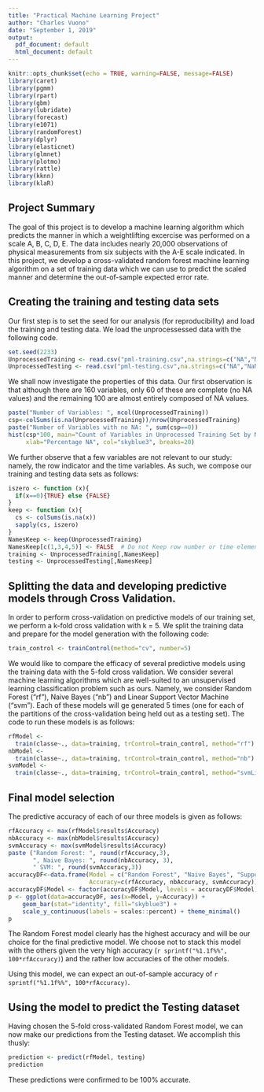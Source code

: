 ---
title: "Practical Machine Learning Project"
author: "Charles Vuono"
date: "September 1, 2019"
output:
  pdf_document: default
  html_document: default
---

```{r setup, include=FALSE}
knitr::opts_chunk$set(echo = TRUE, warning=FALSE, message=FALSE)
library(caret)
library(pgmm)
library(rpart)
library(gbm)
library(lubridate)
library(forecast)
library(e1071)
library(randomForest)
library(dplyr)
library(elasticnet)
library(glmnet)
library(plotmo)
library(rattle)
library(kknn)
library(klaR)
```

## Project Summary

The goal of this project is to develop a machine learning algorithm which predicts the manner in which a weightlifting excercise was performed on a scale A, B, C, D, E. The data includes nearly 20,000 observations of physical measurements from six subjects with the A-E scale indicated. In this project, we develop a cross-validated random forest machine learning algorithm on a set of training data which we can use to predict the scaled manner and determine the out-of-sample expected error rate. 

## Creating the training and testing data sets

Our first step is to set the seed for our analysis (for reproducibility) and load the training and testing data. We load the unprocessessed data with the following code. 

```{r loadunprocessed}
set.seed(2233)
UnprocessedTraining <- read.csv("pml-training.csv",na.strings=c("NA","NaN", " ",""))
UnprocessedTesting <- read.csv("pml-testing.csv",na.strings=c("NA","NaN", " ",""))
```

We shall now investigate the properties of this data. Our first observation is that although there are 160 variables, only 60 of these are complete (no NA values) and the remaining 100 are almost entirely composed of NA values.

```{r edaunprocessed}
paste("Number of Variables: ", ncol(UnprocessedTraining))
csp<-colSums(is.na(UnprocessedTraining))/nrow(UnprocessedTraining)
paste("Number of Variables with no NA: ", sum(csp==0))
hist(csp*100, main="Count of Variables in Unprocessed Training Set by NA percentage", 
     xlab="Percentage NA", col="skyblue3", breaks=20)
```

We further observe that a few variables are not relevant to our study: namely, the row indicator and the time variables. As such, we compose our training and testing data sets as follows:

```{r createdatasets}
iszero <- function (x){
  if(x==0){TRUE} else {FALSE}
}
keep <- function (x){
  cs <- colSums(is.na(x))
  sapply(cs, iszero)
}
NamesKeep <- keep(UnprocessedTraining)
NamesKeep[c(1,3,4,5)] <- FALSE  # Do not Keep row number or time elements
training <- UnprocessedTraining[,NamesKeep]
testing <- UnprocessedTesting[,NamesKeep]
```

## Splitting the data and developing predictive models through Cross Validation.
In order to perform cross-validation on predictive models of our training set, we perform a k-fold cross validation with k = 5. We split the training data and prepare for the model generation with the following code:

```{r splitdata}
train_control <- trainControl(method="cv", number=5)
```

We would like to compare the efficacy of several predictive models using the training data with the 5-fold cross validation. We consider several machine learning algorithms which are well-suited to an unsupervised learning classification problem such as ours. Namely, we consider Random Forest ("rf"), Naive Bayes ("nb") and Linear Support Vector Machine ("svm"). Each of these models will ge generated 5 times (one for each of the partitions of the cross-validation being held out as a testing set). The code to run these models is as follows:

```{r createmodels, results="hide"}
rfModel <- 
  train(classe~., data=training, trControl=train_control, method="rf")
nbModel <- 
  train(classe~., data=training, trControl=train_control, method="nb")
svmModel <- 
  train(classe~., data=training, trControl=train_control, method="svmLinear")
```


## Final model selection

The predictive accuracy of each of our three models is given as follows:
```{r accuracy}
rfAccuracy <- max(rfModel$results$Accuracy)
nbAccuracy <- max(nbModel$results$Accuracy)
svmAccuracy <- max(svmModel$results$Accuracy)
paste ("Random Forest: ", round(rfAccuracy,3), 
       ", Naive Bayes: ", round(nbAccuracy, 3),
       " SVM: ", round(svmAccuracy,3))
accuracyDF<-data.frame(Model = c("Random Forest", "Naive Bayes", "Support Vector Machine"), 
                       Accuracy=c(rfAccuracy, nbAccuracy, svmAccuracy))
accuracyDF$Model <- factor(accuracyDF$Model, levels = accuracyDF$Model)
p <- ggplot(data=accuracyDF, aes(x=Model, y=Accuracy)) + 
    geom_bar(stat="identity", fill="skyblue3") + 
    scale_y_continuous(labels = scales::percent) + theme_minimal()
p
```

The Random Forest model clearly has the highest accuracy and will be our choice for the final predictive model. We choose not to stack this model with the others given the very high accuracy (`r sprintf("%1.1f%%", 100*rfAccuracy)`) and the rather low accuracies of the other models.

Using this model, we can expect an out-of-sample accuracy of `r sprintf("%1.1f%%", 100*rfAccuracy)`.  

## Using the model to predict the Testing dataset

Having chosen the 5-fold cross-validated Random Forest model, we can now make our predictions from the Testing dataset. We accomplish this thusly:

```{r predict}
prediction <- predict(rfModel, testing)
prediction
```

These predictions were confirmed to be 100% accurate. 







